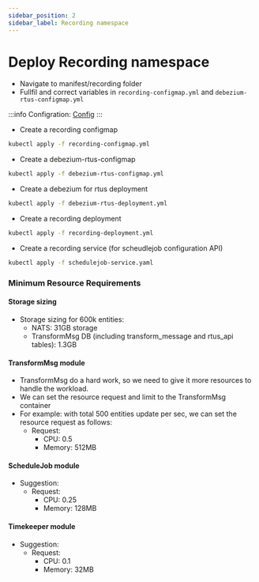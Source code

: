 ```yaml
---
sidebar_position: 2
sidebar_label: Recording namespace
---
```


# Deploy Recording namespace

-   Navigate to manifest/recording folder
-   Fullfil and correct variables in `recording-configmap.yml` and `debezium-rtus-configmap.yml`

:::info
Configration: [Config](../configuration/recording.mdx)
:::

-   Create a recording configmap

```bash
kubectl apply -f recording-configmap.yml
```

-   Create a debezium-rtus-configmap

```bash
kubectl apply -f debezium-rtus-configmap.yml
```

-   Create a debezium for rtus deployment

```bash
kubectl apply -f debezium-rtus-deployment.yml
```

-   Create a recording deployment

```bash
kubectl apply -f recording-deployment.yml
```

-   Create a recording service (for scheudlejob configuration API)

```bash
kubectl apply -f schedulejob-service.yaml
```


### Minimum Resource Requirements

#### Storage sizing

- Storage sizing for 600k entities:
    - NATS: 31GB storage
    - TransformMsg DB (including transform_message and rtus_api tables): 1.3GB

#### TransformMsg module
- TransformMsg do a hard work, so we need to give it more resources to handle the workload.
- We can set the resource request and limit to the TransformMsg container
- For example: with total 500 entities update per sec, we can set the resource request as follows:
    -   Request:
        -   CPU: 0.5
        -   Memory: 512MB

#### ScheduleJob module
- Suggestion:
    -   Request:
        -   CPU: 0.25
        -   Memory: 128MB

#### Timekeeper module
- Suggestion:
    -   Request:
        -   CPU: 0.1
        -   Memory: 32MB
